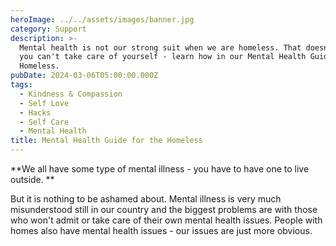 ```yaml
---
heroImage: ../../assets/images/banner.jpg
category: Support
description: >-
  Mental health is not our strong suit when we are homeless. That doesn't mean
  you can't take care of yourself - learn how in our Mental Health Guide for the
  Homeless.
pubDate: 2024-03-06T05:00:00.000Z
tags:
  - Kindness & Compassion
  - Self Love
  - Hacks
  - Self Care
  - Mental Health
title: Mental Health Guide for the Homeless
---
```


**We all have some type of mental illness - you have to have one to live outside. **

But it is nothing to be ashamed about. Mental illness is very much misunderstood still in our country and the biggest problems are with those who won't admit or take care of their own mental health issues. People with homes also have mental health issues - our issues are just more obvious.
